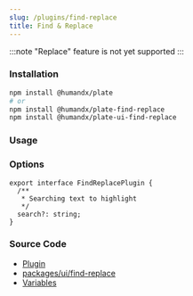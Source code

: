 ```yaml
---
slug: /plugins/find-replace
title: Find & Replace
---
```


:::note
"Replace" feature is not yet supported
:::

### Installation

```bash npm2yarn
npm install @humandx/plate
# or
npm install @humandx/plate-find-replace
npm install @humandx/plate-ui-find-replace
```

### Usage


<FindReplaceSandpack />

### Options

```tsx
export interface FindReplacePlugin {
  /**
   * Searching text to highlight
   */
  search?: string;
}
```

### Source Code

- [Plugin](https://github.com/udecode/plate/blob/main/packages/decorators/find-replace/src/createFindReplacePlugin.ts)
- [packages/ui/find-replace](https://github.com/udecode/plate/tree/main/packages/ui/find-replace/src)
- [Variables](https://github.com/udecode/plate/blob/main/examples/src)
